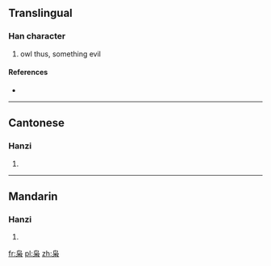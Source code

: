 {{also|梟}}
==Translingual==

===Han character===
{{Han char|rn=75|rad=木|as=04|sn=8|four=|canj=心卜尸木 (PYSD)}}

# owl thus, something evil

====References====
* {{Han ref|kx=0517.011|hdz=21173.150|uh=67AD|ud=26541}}

----

==Cantonese==

===Hanzi===
{{yue-hanzi|jyut=|y=hiu1|tra=梟}}

# {{defn|Cantonese|sort=木04}}

----

==Mandarin==

===Hanzi===
{{cmn-hanzi|tra=梟|pin=[[xiāo]] ([[xiao1]])|wg=hsiao<sup>1</sup>}}

# {{defn|Mandarin|sort=木04}}

[[fr:枭]]
[[pl:枭]]
[[zh:枭]]